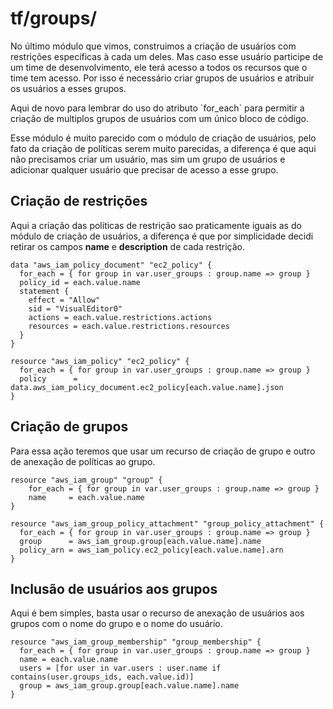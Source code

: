 
# tf/groups/

No último módulo que vimos, construimos a criação de usuários com restrições específicas à cada um deles.
Mas caso esse usuário participe de um time de desenvolvimento, ele terá acesso a todos os recursos que o time tem acesso.
Por isso é necessário criar grupos de usuários e atribuir os usuários a esses grupos.

<Callout emoji="⚠️">
    Aqui de novo para lembrar do uso do atributo `for_each` para permitir a criação de multiplos
    grupos de usuários com um único bloco de código.
</Callout>

Esse módulo é muito parecido com o módulo de criação de usuários, pelo fato da criação de políticas
serem muito parecidas, a diferença é que aqui não precisamos criar um usuário, mas sim um grupo de usuários e adicionar
qualquer usuário que precisar de acesso a esse grupo.

## Criação de restrições

Aqui a criação das políticas de restrição sao praticamente iguais as do módulo de criação de usuários, a diferença é que
por simplicidade decidi retirar os campos **name** e **description** de cada restrição.

```hcl
data "aws_iam_policy_document" "ec2_policy" {
  for_each = { for group in var.user_groups : group.name => group }
  policy_id = each.value.name
  statement {
    effect = "Allow"
    sid = "VisualEditor0"
    actions = each.value.restrictions.actions
    resources = each.value.restrictions.resources
  }
}

resource "aws_iam_policy" "ec2_policy" {
  for_each = { for group in var.user_groups : group.name => group }
  policy      = data.aws_iam_policy_document.ec2_policy[each.value.name].json
}
```

## Criação de grupos

Para essa ação teremos que usar um recurso de criação de grupo e outro de anexação de políticas ao grupo.

```hcl
resource "aws_iam_group" "group" {
    for_each = { for group in var.user_groups : group.name => group }
    name     = each.value.name
}

resource "aws_iam_group_policy_attachment" "group_policy_attachment" {
  for_each = { for group in var.user_groups : group.name => group }
  group      = aws_iam_group.group[each.value.name].name
  policy_arn = aws_iam_policy.ec2_policy[each.value.name].arn
}
```

## Inclusão de usuários aos grupos

Aqui é bem simples, basta usar o recurso de anexação de usuários aos grupos com o nome do grupo e o nome do usuário.


```hcl
resource "aws_iam_group_membership" "group_membership" {
  for_each = { for group in var.user_groups : group.name => group }
  name = each.value.name
  users = [for user in var.users : user.name if contains(user.groups_ids, each.value.id)]
  group = aws_iam_group.group[each.value.name].name
}
```